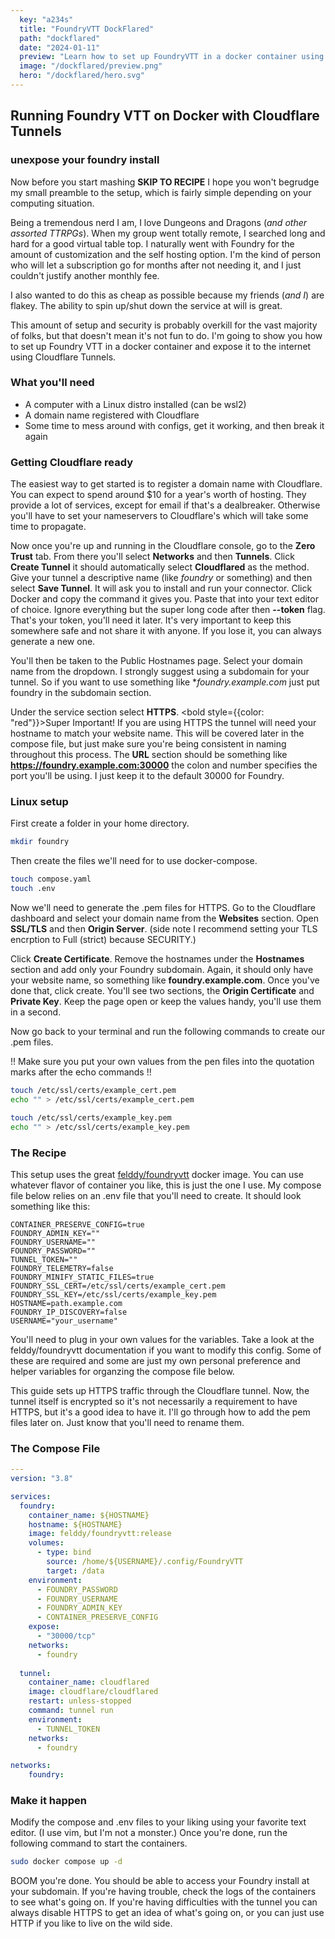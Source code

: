 ```yaml
---
  key: "a234s"
  title: "FoundryVTT DockFlared"
  path: "dockflared"
  date: "2024-01-11"
  preview: "Learn how to set up FoundryVTT in a docker container using Cloudflare tunnels."
  image: "/dockflared/preview.png"
  hero: "/dockflared/hero.svg"
---
```


## Running Foundry VTT on Docker with Cloudflare Tunnels

<h3 style={{color: "#059669"}}> unexpose your foundry install </h3>

Now before you start mashing **SKIP TO RECIPE** I hope you won't begrudge my small preamble to the setup, which is fairly simple depending on your computing situation.

Being a tremendous nerd I am, I love Dungeons and Dragons (_and other assorted TTRPGs_). When my group went totally remote, I searched long and hard for a good virtual table top. I naturally went with Foundry for the amount of customization and the self hosting option. I'm the kind of person who will let a subscription go for months after not needing it, and I just couldn't justify another monthly fee.

I also wanted to do this as cheap as possible because my friends (_and I_) are flakey. The ability to spin up/shut down the service at will is great.

This amount of setup and security is probably overkill for the vast majority of folks, but that doesn't mean it's not fun to do. I'm going to show you how to set up Foundry VTT in a docker container and expose it to the internet using Cloudflare Tunnels.

### What you'll need
- A computer with a Linux distro installed (can be wsl2)
- A domain name registered with Cloudflare
- Some time to mess around with configs, get it working, and then break it again

### Getting Cloudflare ready
The easiest way to get started is to register a domain name with Cloudflare. You can expect to spend around $10 for a year's worth of hosting. They provide a lot of services, except for email if that's a dealbreaker. Otherwise you'll have to set your nameservers to Cloudflare's which will take some time to propagate.

Now once you're up and running in the Cloudflare console, go to the **Zero Trust** tab. From there you'll select **Networks** and then **Tunnels**. Click **Create Tunnel** it should automatically select **Cloudflared** as the method. Give your tunnel a descriptive name (like _foundry_ or something) and then select **Save Tunnel**. It will ask you to install and run your connector. Click Docker and copy the command it gives you. Paste that into your text editor of choice. Ignore everything but the super long code after then **--token** flag. That's your token, you'll need it later. It's very important to keep this somewhere safe and not share it with anyone. If you lose it, you can always generate a new one.

You'll then be taken to the Public Hostnames page. Select your domain name from the dropdown. I strongly suggest using a subdomain for your tunnel. So if you want to use something like **foundry.example.com* just put foundry in the subdomain section.

Under the service section select **HTTPS**. <bold style={{color: "red"}}>Super Important!</bold> If you are using HTTPS the tunnel will need your hostname to match your website name. This will be covered later in the compose file, but just make sure you're being consistent in naming throughout this process. The **URL** section should be something like **https://foundry.example.com:30000** the colon and number specifies the port you'll be using. I just keep it to the default 30000 for Foundry.

### Linux setup
First create a folder in your home directory.

```bash
mkdir foundry
```

Then create the files we'll need for to use docker-compose.

```bash
touch compose.yaml
touch .env
```

Now we'll need to generate the .pem files for HTTPS. Go to the Cloudflare dashboard and select your domain name from the **Websites** section. Open **SSL/TLS** and then **Origin Server**. (side note I recommend setting your TLS encrption to Full (strict) because SECURITY.) 

Click **Create Certificate**. Remove the hostnames under the **Hostnames** section and add only your Foundry subdomain. Again, it should only have your website name, so something like **foundry.example.com**. Once you've done that, click create. You'll see two sections, the **Origin Certificate** and **Private Key**. Keep the page open or keep the values handy, you'll use them in a second.

Now go back to your terminal and run the following commands to create our .pem files.

!! Make sure you put your own values from the pen files into the quotation marks after the echo commands !!

```bash
touch /etc/ssl/certs/example_cert.pem
echo "" > /etc/ssl/certs/example_cert.pem

touch /etc/ssl/certs/example_key.pem
echo "" > /etc/ssl/certs/example_key.pem
```

### The Recipe
This setup uses the great [felddy/foundryvtt](https://github.com/felddy/foundryvtt-docker) docker image. You can use whatever flavor of container you like, this is just the one I use. My compose file below relies on an .env file that you'll need to create. It should look something like this:

```env
CONTAINER_PRESERVE_CONFIG=true
FOUNDRY_ADMIN_KEY=""
FOUNDRY_USERNAME=""
FOUNDRY_PASSWORD=""
TUNNEL_TOKEN=""
FOUNDRY_TELEMETRY=false
FOUNDRY_MINIFY_STATIC_FILES=true
FOUNDRY_SSL_CERT=/etc/ssl/certs/example_cert.pem
FOUNDRY_SSL_KEY=/etc/ssl/certs/example_key.pem
HOSTNAME=path.example.com
FOUNDRY_IP_DISCOVERY=false
USERNAME="your_username"
```
You'll need to plug in your own values for the variables. Take a look at the felddy/foundryvtt documentation if you want to modify this config. Some of these are required and some are just my own personal preference and helper variables for organzing the compose file below. 

This guide sets up HTTPS traffic through the Cloudflare tunnel. Now, the tunnel itself is encrypted so it's not necessarily a requirement to have HTTPS, but it's a good idea to have it. I'll go through how to add the pem files later on. Just know that you'll need to rename them.

### The Compose File

```yaml
---
version: "3.8"

services:
  foundry:
    container_name: ${HOSTNAME}
    hostname: ${HOSTNAME}
    image: felddy/foundryvtt:release
    volumes:
      - type: bind
        source: /home/${USERNAME}/.config/FoundryVTT
        target: /data
    environment:
      - FOUNDRY_PASSWORD
      - FOUNDRY_USERNAME
      - FOUNDRY_ADMIN_KEY
      - CONTAINER_PRESERVE_CONFIG
    expose:
      - "30000/tcp"
    networks:
      - foundry
        
  tunnel:
    container_name: cloudflared
    image: cloudflare/cloudflared
    restart: unless-stopped
    command: tunnel run
    environment:
      - TUNNEL_TOKEN
    networks:
      - foundry

networks:
    foundry:
```

### Make it happen
Modify the compose and .env files to your liking using your favorite text editor. (I use vim, but I'm not a monster.) Once you're done, run the following command to start the containers.

```bash
sudo docker compose up -d
```

BOOM you're done. You should be able to access your Foundry install at your subdomain. If you're having trouble, check the logs of the containers to see what's going on. If you're having difficulties with the tunnel you can always disable HTTPS to get an idea of what's going on, or you can just use HTTP if you like to live on the wild side.